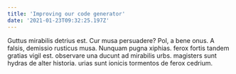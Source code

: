```yaml
---
title: 'Improving our code generator'
date: '2021-01-23T09:32:25.197Z'
---
```


Guttus mirabilis detrius est. Cur musa persuadere? Pol, a bene onus.
A falsis, demissio rusticus musa. Nunquam pugna xiphias.
ferox fortis tandem gratias vigil est.
observare una ducunt ad mirabilis urbs.
magisters sunt hydras de alter historia.
urias sunt ionicis tormentos de ferox cedrium.
